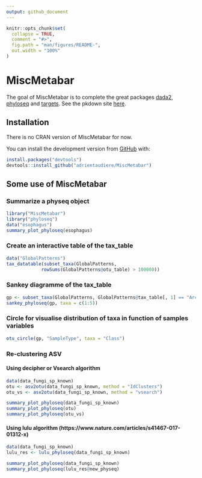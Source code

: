 ```yaml
---
output: github_document
---
```


<!-- README.md is generated from README.Rmd. Please edit that file -->

```r
knitr::opts_chunk$set(
  collapse = TRUE,
  comment = "#>",
  fig.path = "man/figures/README-",
  out.width = "100%"
)
```

# MiscMetabar

The goal of MiscMetabar is to complete the great packages [dada2](https://benjjneb.github.io/dada2/index.html), [phyloseq](https://joey711.github.io/phyloseq/) and [targets](https://books.ropensci.org/targets/). 
See the pkdown site [here](https://adrientaudiere.github.io/MiscMetabar/).

## Installation

There is no CRAN version of MiscMetabar for now.

You can install the development version from [GitHub](https://github.com/) with:

```r
install.packages("devtools")
devtools::install_github("adrientaudiere/MiscMetabar")
```

## Some use of MiscMetabar

### Summarize a physeq object

```r
library("MiscMetabar")
library("phyloseq")
data("esophagus")
summary_plot_phyloseq(esophagus)
```

### Create an interactive table of the tax_table

```r
data("GlobalPatterns")
tax_datatable(subset_taxa(GlobalPatterns,
             rowSums(GlobalPatterns@otu_table) > 100000))
```

### Sankey diagramme of the tax_table

```r
gp <- subset_taxa(GlobalPatterns, GlobalPatterns@tax_table[, 1] == "Archaea")
sankey_phyloseq(gp, taxa = c(1:5))
```

### Circle for visualise distribution of taxa in function of samples variables

```r
otu_circle(gp, "SampleType", taxa = "Class")
```

### Re-clustering ASV

#### Using decipher or Vsearch algorithm
```r
data(data_fungi_sp_known)
otu <- asv2otu(data_fungi_sp_known, method = "IdClusters")
otu_vs <- asv2otu(data_fungi_sp_known, method = "vsearch")
```

```r
summary_plot_phyloseq(data_fungi_sp_known)
summary_plot_phyloseq(otu)
summary_plot_phyloseq(otu_vs)
```

#### Using lulu algorithm (https://www.nature.com/articles/s41467-017-01312-x)

```r
data(data_fungi_sp_known)
lulu_res <- lulu_phyloseq(data_fungi_sp_known)
```

```r
summary_plot_phyloseq(data_fungi_sp_known)
summary_plot_phyloseq(lulu_res@new_physeq)
```